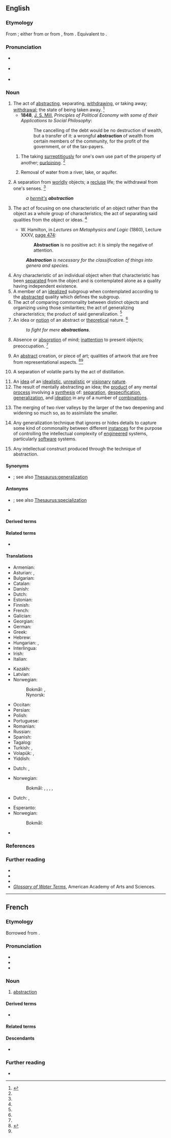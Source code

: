 ==English==
{{wikipedia|Abstraction (disambiguation)|Abstraction}}

===Etymology===
From {{inh|en|enm|abstraccyone}}; either from {{der|en|frm|abstraction}} or from {{der|en|ML.|abstrāctiō|t=separation}}, from {{der|en|la|abstrahō|t=draw away}}. Equivalent to {{af|en|abstract|-ion}}.

===Pronunciation===
* {{a|RP}} {{IPA|en|/əbˈstɹæk.ʃn̩/}}
* {{a|US}} {{IPA|en|/æbˈstɹæk.ʃn̩/|/əbˈstɹæk.ʃn̩/}}
* {{audio|en|en-us-abstraction.ogg|Audio (US)}}

===Noun===
{{en-noun|~}}

# The act of [[abstracting]], separating, [[withdrawing]], or taking away; [[withdrawal]]; the state of being taken away. {{defdate|First attested around 1350 to 1470.}}<ref name=SOED>{{R:SOED5|page=10}}</ref>
#* '''1848''', [[w:John Stuart Mill|J. S. Mill]], ''Principles of Political Economy with some of their Applications to Social Philosophy'':
#*: The cancelling of the debt would be no destruction of wealth, but a transfer of it: a wrongful '''abstraction''' of wealth from certain members of the community, for the profit of the government, or of the tax-payers.
## {{lb|en|euphemistic}} The taking [[surreptitiously]] for one's own use part of the property of another; [[purloining]]. {{defdate|First attested around 1350 to 1470.}}<ref name=SOED/>
## {{lb|en|engineering}} Removal of water from a river, lake, or aquifer.
# A separation from [[worldly]] objects; a [[recluse]] life; the withdrawal from one's senses. {{defdate|First attested around 1350 to 1470.}}<ref name=SOED/>
#: ''a [[hermit|hermit's]] '''abstraction'''''
# The act of focusing on one characteristic of an object rather than the object as a whole group of characteristics; the act of separating said qualities from the object or ideas. {{defdate|First attested in the late 16<sup>th</sup> century.}}<ref name=SOED/>
#* {{circa|1837}} W. Hamilton, in ''Lectures on Metaphysics and Logic'' (1860), Lecture XXXV, [http://books.google.com/books?id=VuQQAAAAYAAJ&pg=PA474&dq=Abstraction-is-no-positive-act&ei=AMm4R_vkMY2kzgSI4MTEBQ page 474]:
#*: '''Abstraction''' is no positive act: it is simply the negative of attention.
#: '''''Abstraction''' is necessary for the classification of things into genera and species.''
# Any characteristic of an individual object when that characteristic has been [[separation|separated]] from the object and is contemplated alone as a quality having independent existence.
# A member of an [[idealization|idealized]] subgroup when contemplated according to the [[abstract|abstracted]] quality which defines the subgroup.
# The act of comparing commonality between distinct objects and organizing using those similarities; the act of generalizing characteristics; the product of said generalization. {{defdate|First attested in the late 16<sup>th</sup> century.}}<ref name=SOED/>
# An idea or [[notion]] of an abstract or [[theoretical]] nature. {{defdate|First attested in the late 16<sup>th</sup> century.}}<ref name=SOED/>
#: ''to fight for mere '''abstractions'''''.
# Absence or [[absorption]] of mind; [[inattention]] to present objects; preoccupation. {{defdate|First attested in the late 18<sup>th</sup> century.}}<ref name=SOED/>
# {{lb|en|art}} An [[abstract]] creation, or piece of art; qualities of artwork that are free from representational aspects. {{defdate|First attested in the early 20<sup>th</sup> century.}}<ref name = chambers>{{R:CDOE|page=5}}</ref><ref name=SOED/>
# {{lb|en|chemistry}} A separation of volatile parts by the act of distillation.
# An [[idea]] of an [[idealistic]], [[unrealistic]] or [[visionary]] [[nature]].
# The result of mentally abstracting an idea; the [[product]] of any mental [[process]] involving a [[synthesis]] of: [[separation]], [[despecification]], [[generalization]], and [[ideation]] in any of a number of [[combination]]s.
# {{lb|en|geology}} The merging of two river valleys by the larger of the two deepening and widening so much so, as to assimilate the smaller.
# {{lb|en|computing}} Any generalization technique that ignores or hides details to capture some kind of commonality between different [[instances]] for the purpose of controlling the intellectual complexity of [[engineered]] systems, particularly [[software]] systems.
# {{lb|en|computing}} Any intellectual construct produced through the technique of abstraction.

====Synonyms====
* {{sense|the act of generalization}} {{l|en|universalization}}; see also [[Thesaurus:generalization]]

====Antonyms====
* {{sense|the act of generalization}} {{l|en|specialization}}; see also [[Thesaurus:specialization]]
* {{sense|mentally abstracting}} {{l|en|concretization}}

====Derived terms====
{{der4|en
|abstractional
|abstractionism
|abstractionist
|abstractive}}

====Related terms====
* {{l|en|abstract}}

====Translations====
{{trans-top|act of abstracting}}
* Armenian: {{t+|hy|աբստրահում}}
* Asturian: {{t|ast|astraición|f}}, {{t|ast|astracción|f}}
* Bulgarian: {{t+|bg|абстра́кция|f|sc=Cyrl}}
* Catalan: {{t+|ca|abstracció|f}}
* Danish: {{t|da|abstraktion|c}}
* Dutch: {{t+|nl|abstractie|f}}
* Estonian: {{t|et|abstraktsioon, üldistus, hajameelsus}}
* Finnish: {{t+|fi|abstrahointi}}
* French: {{t+|fr|abstraction|f}}
* Galician: {{t+|gl|abstracción|f}}
* Georgian: {{t|ka|აბსტრაგირება}}
* German: {{t+|de|Abstraktion|f}}
* Greek: {{t+|el|αφαίρεση|f}}
* Hebrew: {{t+|he|הפשטה|f|tr=hafshat'a}}
* Hungarian: {{t+|hu|absztrakció}}, {{t+|hu|elvonatkoztatás}}
* Interlingua: {{t|ia|abstraction}}
* Irish: {{t|ga|teibiú|m}}
* Italian: {{t+|it|astrazione|f}}
{{trans-mid}}
* Kazakh: {{t|kk|абстракция}}
* Latvian: {{t|lv|abstrakcija|f}}
* Norwegian:
*: Bokmål: {{t+|nb|abstraksjon|m}}, {{t+|nb|abstrahering|m|f}}
*: Nynorsk: {{t|nn|abstraksjon|m}}
* Occitan: {{t|oc|abstraccion|f}}
* Persian: {{t+|fa|انتزاعیدن}}
* Polish: {{t+|pl|abstrakcja|f}}
* Portuguese: {{t+|pt|abstração|f}}
* Romanian: {{t+|ro|abstracție|f}}
* Russian: {{t+|ru|абстра́кция|f}}
* Spanish: {{t+|es|abstracción|f}}
* Tagalog: {{t|tl|kabasalan}}
* Turkish: {{t+|tr|soyutlama}}, {{t+|tr|abstraksiyon}}
* Volapük: {{t|vo|dezugam}}, {{t|vo|dezugot}}
* Yiddish: {{t|yi|אַבסטראַקציע|f}}
{{trans-bottom}}

{{trans-top|purloining}}
* Dutch: {{t|nl|ontvreemding}}, {{t|nl|toeëigening}}
{{trans-mid}}
* Norwegian:
*: Bokmål: {{t+|nb|stjele}}, {{t|nb|naske}}, {{t|nb|tæsje}}, {{t|nb|rane}}, {{t|nb|røve}}
{{trans-bottom}}

{{trans-top|idea of a visionary nature}}
* Dutch: {{t|nl|[[vaag|vage]] [[voorstelling]]}}, {{t|nl|[[visionair]] [[begrip]]|n}}
{{trans-mid}}
* Esperanto: {{t|eo|abstraktaĵo}}
* Norwegian:
*: Bokmål: {{t+|nb|abstraksjon|m}}
{{trans-bottom}}

{{ttbc-top}}
* {{t-check|ga|teibíocht|f}}
{{trans-mid}}
{{trans-bottom}}

===References===
<references/>

===Further reading===
* {{R:OneLook}}
* {{R:Century 1911}}
* {{R:Webster 1913}}
* ''[https://web.archive.org/web/20070401090047/http://www.aaas.org/international/ehn/waterpop/gloss.htm Glossary of Water Terms]'', American Academy of Arts and Sciences.

----

==French==

===Etymology===
Borrowed from {{bor|fr|LL.|abstractio|abstrāctiō, abstrāctiōnem}}.

===Pronunciation===
* {{fr-IPA}}
* {{audio|fr|Fr-abstraction.ogg|Audio}}
* {{homophones|fr|abstractions}}

===Noun===
{{fr-noun|f}}

# [[#English|abstraction]]

====Derived terms====
* {{l|fr|faire abstraction}}

====Related terms====
{{rel2|fr
|abstraire
|abstrait}}

====Descendants====
* {{desc|ro|abstracție|bor=1}}

===Further reading===
* {{R:TLFi}}